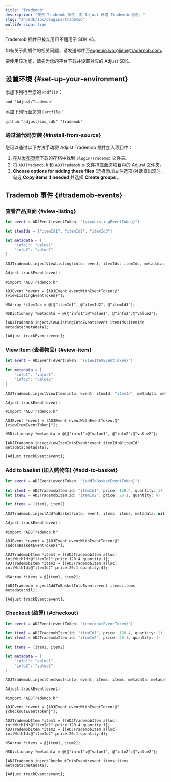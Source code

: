 ```yaml
---
title: "Trademob"
description: "使用 Trademob 插件，向 Adjust 传送 Trademob 信息。"
slug: "zh/sdk/ios/plugins/trademob"
multiVersion: true
---
```


<SdkVersion version="v5">

Trademob 插件已被弃用且不适用于 SDK v5。

</SdkVersion>
<SdkVersion version="v4">
<Callout type="note">

如有关于此插件的相关问题，请发送邮件至[eugenio.warglien@trademob.com](mailto:eugenio.warglien@trademob.com)。

</Callout>

要使用该功能，请先为您的平台下载并设置对应的 Adjust SDK。

## 设置环境 {#set-up-your-environment}

<Tabs>
<Tab title="Cocoapods">

添加下列行至您的 `Podfile`：

<CodeBlock title="Podfile">

```text
pod 'Adjust/Trademob'
```

</CodeBlock>
</Tab>
<Tab title="Carthage">

添加下列行至您的 `Cartfile`：

<CodeBlock title="Cartfile">

```text
github "adjust/ios_sdk" "trademob"
```

</CodeBlock>
</Tab>
</Tabs>

### 通过源代码安装 {#install-from-source}

您可以通过以下方法手动将 Adjust Trademob 插件加入项目中：

1. 在从[发布页面](https://github.com/adjust/ios_sdk/releases)下载的存档中找到 `plugin/Trademob` 文件夹。
2. 将 `ADJTrademob.h` 和 `ADJTrademob.m` 文件拖拽至您项目中的 Adjust 文件夹。
3. **Choose options for adding these files** \(选择添加文件选项\)对话框出现时，勾选 **Copy items if needed** 并选择 **Create groups** 。

## Trademob 事件 {#trademob-events}

### 查看产品页面 {#view-listing}

<Tabs>
<Tab title="Swift" sync="swift">

```swift
let event = ADJEvent(eventToken: "{viewListingEventToken}")

let itemIds = ["itemId1", "itemId2", "itemId3"]

let metadata = [
    "info1": "value1",
    "info2": "value2"
]

ADJTrademob.injectViewListing(into: event, itemIds: itemIds, metadata: metadata)

Adjust.trackEvent(event)
```

</Tab>
<Tab title="Objective-C" sync="objc">

```objc
#import "ADJTrademob.h"

ADJEvent *event = [ADJEvent eventWithEventToken:@"{viewListingEventToken}"];

NSArray *itemIds = @[@"itemId1", @"itemId2", @"itemId3"];

NSDictionary *metadata = @{@"info1":@"value1", @"info2":@"value2"};

[ADJTrademob injectViewListingIntoEvent:event itemIds:itemIds metadata:metadata];

[Adjust trackEvent:event];
```

</Tab>
</Tabs>

### View Item \(查看物品\) {#view-item}

<Tabs>
<Tab title="Swift" sync="swift">

```swift
let event = ADJEvent(eventToken: "{viewItemEventToken}")

let metadata = [
    "info1": "value1",
    "info2": "value2"
]

ADJTrademob.injectViewItem(into: event, itemId: "itemId", metadata: metadata)

Adjust.trackEvent(event)
```

</Tab>
<Tab title="Objective-C" sync="objc">

```objc
#import "ADJTrademob.h"

ADJEvent *event = [ADJEvent eventWithEventToken:@"{viewItemEventToken}"];

NSDictionary *metadata = @{@"info1":@"value1", @"info2":@"value2"};

[ADJTrademob injectViewItemIntoEvent:event itemId:@"itemId" metadata:metadata];

[Adjust trackEvent:event];
```

</Tab>
</Tabs>

### Add to basket \(加入购物车\) {#add-to-basket}

<Tabs>
<Tab title="Swift" sync="swift">

```swift
let event = ADJEvent(eventToken: "{addToBasketEventToken}")

let item1 = ADJTrademobItem(id: "itemId1", price: 120.4, quantity: 1)
let item2 = ADJTrademobItem(id: "itemId2", price: 20.1, quantity: 4)

let items = [item1, item2]

ADJTrademob.injectAddToBasket(into: event, items: items, metadata: nil)

Adjust.trackEvent(event)
```

</Tab>
<Tab title="Objective-C" sync="objc">

```objc
#import "ADJTrademob.h"

ADJEvent *event = [ADJEvent eventWithEventToken:@"{addToBasketEventToken}"];

ADJTrademobItem *item1 = [[ADJTrademobItem alloc] initWithId:@"itemId1" price:120.4 quantity:1];
ADJTrademobItem *item2 = [[ADJTrademobItem alloc] initWithId:@"itemId2" price:20.1 quantity:4];

NSArray *items = @[item1, item2];

[ADJTrademob injectAddToBasketIntoEvent:event items:items metadata:nil];

[Adjust trackEvent:event];
```

</Tab>
</Tabs>

### Checkout \(结算\) {#checkout}

<Tabs>
<Tab title="Swift" sync="swift">

```swift
let event = ADJEvent(eventToken: "{checkoutEventToken}")

let item1 = ADJTrademobItem(id: "itemId1", price: 120.4, quantity: 1)
let item2 = ADJTrademobItem(id: "itemId2", price: 20.1, quantity: 4)

let items = [item1, item2]

let metadata = [
    "info1": "value1",
    "info2": "value2"
]

ADJTrademob.injectCheckout(into: event, items: items, metadata: metadata)

Adjust.trackEvent(event)
```

</Tab>
<Tab title="Objective-C" sync="objc">

```objc
#import "ADJTrademob.h"

ADJEvent *event = [ADJEvent eventWithEventToken:@"{checkoutEventToken}"];

ADJTrademobItem *item1 = [[ADJTrademobItem alloc] initWithId:@"itemId1" price:120.4 quantity:1];
ADJTrademobItem *item2 = [[ADJTrademobItem alloc] initWithId:@"itemId2" price:20.1 quantity:4];

NSArray *items = @[item1, item2];

NSDictionary *metadata = @{@"info1":@"value1", @"info2":@"value2"};

[ADJTrademob injectCheckoutIntoEvent:event items:items metadata:metadata];

[Adjust trackEvent:event];
```

</Tab>
</Tabs>
</SdkVersion>
